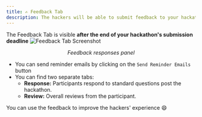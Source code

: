 ```yaml
---
title: ✍ Feedback Tab
description: The hackers will be able to submit feedback to your hackathon, and the Feedback Tab helps you keep track of that.
---
```


<Callout title="Note" type="info">
  The Feedback Tab is visible <strong>after the end of your hackathon's submission deadline</strong>
</Callout>

<img src="/assets/image (168).png" alt="Feedback Tab Screenshot" />
<p align="center"><i>Feedback responses panel</i></p>

- You can send reminder emails by clicking on the `Send Reminder Emails` button
- You can find two separate tabs:
  - **Response:** Participants respond to standard questions post the hackathon.
  - **Review:** Overall reviews from the participant.

<Callout title="Tip" type="info">
  You can use the feedback to improve the hackers' experience 😄
</Callout>
